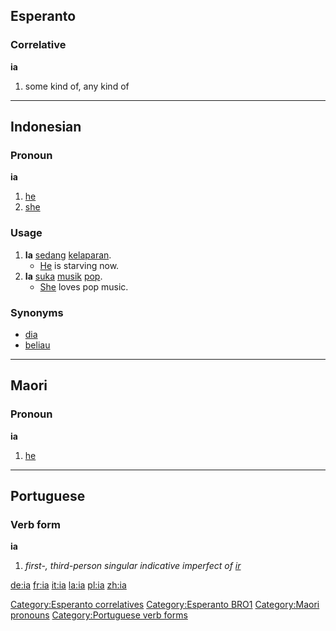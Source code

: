 ==Esperanto==
===Correlative===
'''ia'''
# some kind of, any kind of
[[Category:Esperanto correlatives]]
[[Category:Esperanto BRO1]]

----

== Indonesian ==
===Pronoun===
'''ia'''

# [[he]]
# [[she]]

=== Usage ===
# '''Ia''' [[sedang]] [[lapar|kelaparan]].
#* [[he|He]] is starving now.
# '''Ia''' [[suka]] [[musik]] [[pop]].
#* [[she|She]] loves pop music.

=== Synonyms ===
* [[dia]]
* [[beliau]]


----

==Maori==
===Pronoun===
'''ia'''

# [[he]]

[[Category:Maori pronouns]]

----

==Portuguese==
===Verb form===
'''ia'''

# ''first-, third-person singular indicative imperfect of [[ir]]''
[[Category:Portuguese verb forms]]

[[de:ia]]
[[fr:ia]]
[[it:ia]]
[[la:ia]]
[[pl:ia]]
[[zh:ia]]